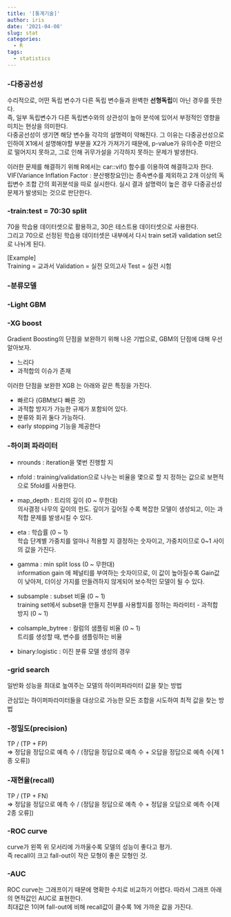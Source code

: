 ```yaml
---
title: '[통계기술]'
author: iris
date: '2021-04-08'
slug: stat
categories:
  - R
tags:
  - statistics
---
```


### -다중공선성

수리적으로, 어떤 독립 변수가 다른 독립 변수들과 완벽한 **선형독립**이 아닌 경우를 뜻한다.    
즉, 일부 독립변수가 다른 독립변수와의 상관성이 높아 분석에 있어서 부정적인 영향을 미치는 현상을 의미한다.  
다중공선성이 생기면 해당 변수들 각각의 설명력이 약해진다. 그 이유는 다중공선성으로 인하여 X1에서 설명해야할 부분을 X2가 가져가기 때문에, p-value가 유의수준 미만으로 떨어지지 못하고, 그로 인해 귀무가설을 기각하지 못하는 문제가 발생한다.  

이러한 문제를 해결하기 위해 R에서는 car::vif() 함수를 이용하여 해결하고자 한다.  
VIF(Variance Inflation Factor : 분산팽창요인)는 종속변수를 제외하고 2개 이상의 독립변수 조합 간의 회귀분석을 따로 실시한다. 실시 결과 설명력이 높은 경우 다중공선성 문제가 발생되는 것으로 판단한다.



### -train:test = 70:30 split

70을 학습용 데이터셋으로 활용하고, 30은 테스트용 데이터셋으로 사용한다.  
그리고 70으로 선정된 학습용 데이터셋은 내부에서 다시 train set과 validation set으로 나뉘게 된다.  

[Example]  
Training = 교과서
Validation = 실전 모의고사
Test = 실전 시험




### -분류모델 

### -Light GBM

### -XG boost 
Gradient Boosting의 단점을 보완하기 위해 나온 기법으로, GBM의 단점에 대해 우선 알아보자.

+ 느리다
+ 과적합의 이슈가 존재

이러한 단점을 보완한 XGB 는 아래와 같은 특징을 가진다.

+ 빠르다 (GBM보다 빠른 것)
+ 과적합 방지가 가능한 규제가 포함되어 있다.
+ 분류와 회귀 둘다 가능하다.
+ early stopping 기능을 제공한다

### -하이퍼 파라미터
+ nrounds : iteration을 몇번 진행할 지 

+ nfold : training/validation으로 나누는 비율을 몇으로 할 지 정하는 값으로 보편적으로 5fold를 사용한다.

+ map_depth : 트리의 깊이 (0 ~ 무한대)  
  의사결정 나무의 깊이의 한도. 깊이가 깊어질 수록 복잡한 모델이 생성되고, 이는 과적합 문제를 발생시킬 수 있다.
  
+ eta : 학습률  (0 ~ 1)  
  학습 단계별 가중치를 얼마나 적용할 지 결정하는 숫자이고, 가중치이므로 0~1 사이의 값을 가진다.
  
+ gamma : min split loss (0 ~ 무한대)  
  information gain 에 페널티를 부여하는 숫자이므로, 이 값이 높아질수록 Gain값이 낮아져, 더이상 가지를 만들려하지 않게되어 보수적인 모델이 될 수 있다.

+ subsample : subset 비율 (0 ~ 1)  
  training set에서 subset을 만들지 전부를 사용할지를 정하는 파라미터 - 과적합 방지 (0 ~ 1)

+ colsample_bytree : 컬럼의 샘플링 비율 (0 ~ 1)  
  트리를 생성할 때, 변수를 샘플링하는 비율
  
+ binary:logistic : 이진 분류 모델 생성의 경우

### -grid search 

일반화 성능을 최대로 높여주는 모델의 하이퍼파라미터 값을 찾는 방법  

관심있는 하이퍼파라미터들을 대상으로 가능한 모든 조합을 시도하여 최적 값을 찾는 방법


### -정밀도(precision)
TP / (TP + FP)  
=> 정답을 정답으로 예측 수 / (정답을 정답으로 예측 수 + 오답을 정답으로 예측 수[제 1종 오류])


### -재현율(recall)  
TP / (TP + FN)  
=> 정답을 정답으로 예측 수 / (정답을 정답으로 예측 수 + 정답을 오답으로 예측 수[제 2종 오류])



### -ROC curve
curve가 왼쪽 위 모서리에 가까울수록 모델의 성능이 좋다고 평가.  
즉 recall이 크고 fall-out이 작은 모형이 좋은 모형인 것.


### -AUC
ROC curve는 그래프이기 때문에 명확한 수치로 비교하기 어렵다. 따라서 그래프 아래의 면적값인 AUC로 표현한다.  
최대값은 1이며 fall-out에 비해 recall값이 클수록 1에 가까운 값을 가진다.

